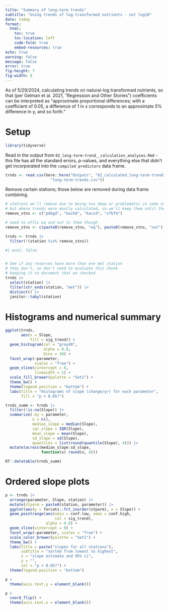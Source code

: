 ```yaml
---
title: "Summary of long-term trends"
subtitle: "Using trends of log-transformed nutrients - not log10"
date: today
format: 
  html:
    toc: true
    toc-location: left
    code-fold: true
    embed-resources: true
echo: true
warning: false
message: false
error: true
fig-height: 7
fig-width: 8
---
```


As of 5/29/2024, calculating trends on natural-log transformed nutrients, so that (per Gelman et al. 2021, "Regression and Other Stories") coefficients can be interpreted as "approximate proportional differences; with a coefficient of 0.05, a difference of 1 in x corresponds to an approximate 5% difference in y, and so forth."  

# Setup  

```r
library(tidyverse)
```


Read in the output from `02_long-term-trend__calculation_analyses.Rmd` - this file has all the standard errors, p-values, and everything else that didn't get incorporated into the `compiled predictors` data frame.  

```r
trnds <- read.csv(here::here("Outputs", "02_calculated_long-term-trends",
                    "long-term-trends.csv"))
```

Remove certain stations; those below are removed during data frame combining.    

```r
# stations we'll remove due to being too deep or problematic in some other way
# but where trends were mostly calculated, so we'll keep them until the end
remove_stns <- c("pdbgd", "kachd", "kacsd", "sfbfm")

# need to affix wq and nut to them though  
remove_stns <- c(paste0(remove_stns, "wq"), paste0(remove_stns, "nut"))

trnds <- trnds |> 
  filter(!(station %in% remove_stns))
```



```r
#| eval: false


# See if any reserves have more than one met station
# they don't, so don't need to evaluate this chunk
# keeping it to document that we checked
trnds |> 
  select(station) |> 
  filter(str_ends(station, "met")) |> 
  distinct() |> 
  janitor::tabyl(station)
```


# Histograms and numerical summary  

```r
ggplot(trnds,
       aes(x = Slope,
           fill = sig_trend)) +
  geom_histogram(col = "gray40",
                 alpha = 0.8,
                 bins = 30) +
  facet_wrap(~parameter,
             scales = "free") +
  geom_vline(xintercept = 0,
             linewidth = 1) +
  scale_fill_brewer(palette = "Set1") +
  theme_bw() +
  theme(legend.position = "bottom") +
  labs(title = "Histograms of slope (change/yr) for each parameter",
       fill = "p < 0.05?")
```


```r
trnds_summ <- trnds |> 
  filter(!is.na(Slope)) |> 
  summarize(.by = parameter,
            n = n(),
            median_slope = median(Slope),
            iqr_slope = IQR(Slope),
            mean_slope = mean(Slope),
            sd_slope = sd(Slope),
            quantiles = list(round(quantile(Slope), 4))) |> 
  mutate(across(median_slope:sd_slope,
                function(x) round(x, 4)))
```

```r
DT::datatable(trnds_summ)
```


# Ordered slope plots  

```r
p <- trnds |>
  arrange(parameter, Slope, station) |> 
  mutate(stparm = paste0(station, parameter)) |> 
  ggplot(aes(y = forcats::fct_inorder(stparm), x = Slope)) +
  geom_pointrange(aes(xmin = conf.low, xmax = conf.high,
                      col = sig_trend),
                  alpha = 0.8) +
  geom_vline(xintercept = 0) +
  facet_wrap(~parameter, scales = "free") +
  scale_color_brewer(palette = "Set1") +
  theme_bw() +
  labs(title = paste("slopes for all stations"),
       subtitle = "sorted from lowest to highest",
       x = "slope estimate and 95% ci",
       y = "",
       col = "p < 0.05?") +
  theme(legend.position = "bottom")

p +
  theme(axis.text.y = element_blank())

p +
  coord_flip() +
  theme(axis.text.x = element_blank())
```

